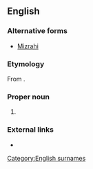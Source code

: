 ==English==

===Alternative forms===
* [[Mizrahi]]
===Etymology===
From {{etyl|he|en}} {{term|מזרחי||eastern, easterner|lang=he|tr=mizrakhí}}.

===Proper noun===
{{en-proper noun}}

# {{non-gloss definition|A [[surname]] found among [[Jew]]s from the [[Middle East]].}}

===External links===
* {{projectlink|pedia}}
[[Category:English surnames]]